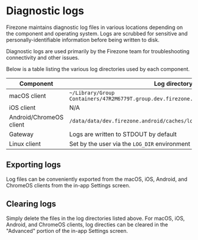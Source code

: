 # Diagnostic logs

Firezone maintains diagnostic log files in various locations depending on the
component and operating system. Logs are scrubbed for sensitive and
personally-identifiable information before being written to disk.

Diagnostic logs are used primarily by the Firezone team for troubleshooting
connectivity and other issues.

Below is a table listing the various log directories used by each component.

| Component               | Log directory                                                                           |
| ----------------------- | --------------------------------------------------------------------------------------- |
| macOS client            | `~/Library/Group Containers/47R2M6779T.group.dev.firezone.firezone/Library/Caches/logs` |
| iOS client              | N/A                                                                                     |
| Android/ChromeOS client | `/data/data/dev.firezone.android/caches/logs`                                           |
| Gateway                 | Logs are written to STDOUT by default                                                   |
| Linux client            | Set by the user via the `LOG_DIR` environment variable                                  |

## Exporting logs

Log files can be conveniently exported from the macOS, iOS, Android, and
ChromeOS clients from the in-app Settings screen.

## Clearing logs

Simply delete the files in the log directories listed above. For macOS, iOS,
Android, and ChromeOS clients, log directies can be cleared in the "Advanced"
portion of the in-app Settings screen.
